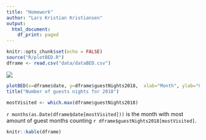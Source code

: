 ```yaml
---
title: "Homework"
author: "Lars Kristian Kristiansen"
output:
  html_document:
    df_print: paged
---
```


```r
knitr::opts_chunk$set(echo = FALSE)
source("R/plotBED.R")
dframe <- read.csv("data/dataBED.csv")
```

![](picture/tromso_by_night.png)

```r
plotBED(x=dframe$date, y=dframe$guestNights2018,  xlab="Month", ylab="Guest nights")
title("Number of guests nights for 2018")
```

```r
mostVisited <- which.max(dframe$guestNights2018)
```

`r months(as.Date(dframe$date[mostVisited]))` is the month with most amount of guest months counting `r dframe$guestNights2018[mostVisited]`.

```r
knitr::kable(dframe)
```

